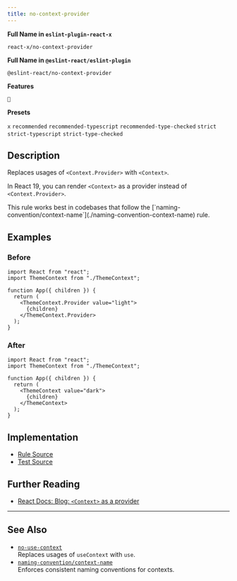 ```yaml
---
title: no-context-provider
---
```


**Full Name in `eslint-plugin-react-x`**

```plain copy
react-x/no-context-provider
```

**Full Name in `@eslint-react/eslint-plugin`**

```plain copy
@eslint-react/no-context-provider
```

**Features**

`🔄`

**Presets**

`x`
`recommended`
`recommended-typescript`
`recommended-type-checked`
`strict`
`strict-typescript`
`strict-type-checked`

## Description

Replaces usages of `<Context.Provider>` with `<Context>`.

In React 19, you can render `<Context>` as a provider instead of `<Context.Provider>`.

<Callout type="info">
  This rule works best in codebases that follow the [`naming-convention/context-name`](./naming-convention-context-name) rule.
</Callout>

## Examples

### Before

```tsx
import React from "react";
import ThemeContext from "./ThemeContext";

function App({ children }) {
  return (
    <ThemeContext.Provider value="light">
      {children}
    </ThemeContext.Provider>
  );
}
```

### After

```tsx
import React from "react";
import ThemeContext from "./ThemeContext";

function App({ children }) {
  return (
    <ThemeContext value="dark">
      {children}
    </ThemeContext>
  );
}
```

## Implementation

- [Rule Source](https://github.com/Rel1cx/eslint-react/tree/main/packages/plugins/eslint-plugin-react-x/src/rules/no-context-provider.ts)
- [Test Source](https://github.com/Rel1cx/eslint-react/tree/main/packages/plugins/eslint-plugin-react-x/src/rules/no-context-provider.spec.ts)

## Further Reading

- [React Docs: Blog: `<Context>` as a provider](https://react.dev/blog/2024/12/05/react-19#context-as-a-provider)

---

## See Also

- [`no-use-context`](./no-use-context)\
  Replaces usages of `useContext` with `use`.
- [`naming-convention/context-name`](./naming-convention-context-name)\
  Enforces consistent naming conventions for contexts.
